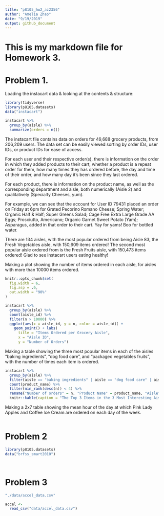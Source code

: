 ```yaml
---
title: "p8105_hw2_az2356"
author: "Amelia Zhao"
date: "9/19/2019"
output: github_document
---
```

# This is my markdown file for Homework 3.


# Problem 1. 

Loading the instacart data & looking at the contents & structure:
```r
library(tidyverse)
library(p8105.datasets)
data("instacart")

instacart %>% 
  group_by(aisle) %>% 
  summarize(orders = n())
```
The instacart file contains data on orders for 49,688 grocery products, from 206,209 users. The data set can be easily viewed sorting by order IDs, user IDs, or product IDs for ease of access. 

For each user and their respective order(s), there is information on the order in which they added products to their cart, whether a product is a repeat order for them, how many times they has ordered before, the day and time of their order, and how many day it's been since they last ordered. 

For each product, there is information on the product name, as well as the corresponding department and aisle, both numerically (Aisle 2) and qualitatively (Specialty Cheeses, yum). 

For example, we can see that the account for User ID 79431 placed an order on Friday at 6pm for Grated Pecorino Romano Cheese;	Spring Water;	Organic Half & Half; Super Greens Salad; 	Cage Free Extra Large Grade AA Eggs; Prosciutto, Americano; Organic Garnet Sweet Potato (Yam); Asparagus, added in that order to their cart. Yay for yams! Boo for bottled water. 

There are 134 aisles, with the most popular ordered from being Aisle 83, the Fresh Vegetables aisle, with 150,609 items ordered! The second most popular aisle ordered from is the Fresh Fruits aisle, with 150,473 items ordered! Glad to see instacart users eating healthy!



Making a plot showing the number of items ordered in each aisle, for aisles with more than 10000 items ordered.
```r
knitr::opts_chunk$set(
  fig.width = 6,
  fig.asp = .6,
  out.width = "90%"
)

instacart %>%
  group_by(aisle) %>%
  count(aisle_id) %>% 
  filter(n > 10000) %>% 
  ggplot(aes(x = aisle_id, y = n, color = aisle_id)) + 
    geom_point() + labs(
      title = "Items Ordered per Grocery Aisle", 
      x = "Aisle ID",
      y = "Number of Orders")

```


Making a table showing the three most popular items in each of the aisles “baking ingredients”, “dog food care”, and “packaged vegetables fruits”, with the number of times each item is ordered. 

```r

instacart %>% 
  group_by(aisle) %>%
  filter(aisle == "baking ingredients" | aisle == "dog food care" | aisle ==  "packaged vegetables fruits") %>% 
  count(product_name) %>% 
  filter(min_rank(desc(n)) < 4) %>% 
  rename("Number of orders" = n, "Product Name" = product_name, "Aisle" = aisle) %>% 
  knitr::kable(caption = "The Top 3 Items in the 3 Most Interesting Aisles")

```





Making a 2x7 table showing the mean hour of the day at which Pink Lady Apples and Coffee Ice Cream are ordered on each day of the week. 
```r


```













# Problem 2
```r

library(p8105.datasets)
data("brfss_smart2010")




```




# Problem 3
```r
"./data/accel_data.csv"

accel <- 
  read_csv("data/accel_data.csv")

```


